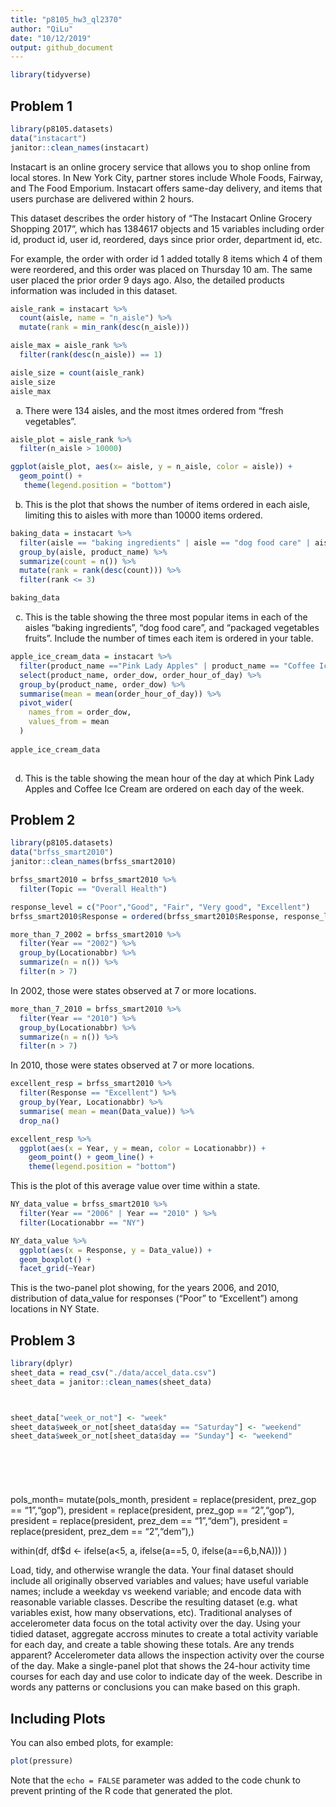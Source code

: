 ```yaml
---
title: "p8105_hw3_ql2370"
author: "QiLu"
date: "10/12/2019"
output: github_document
---
```


```r
library(tidyverse)
```


## Problem 1

```r
library(p8105.datasets)
data("instacart")
janitor::clean_names(instacart)
```

Instacart is an online grocery service that allows you to shop online from local stores. In New York City, partner stores include Whole Foods, Fairway, and The Food Emporium. Instacart offers same-day delivery, and items that users purchase are delivered within 2 hours.
  
This dataset describes the order history of  “The Instacart Online Grocery Shopping 2017”, which has 1384617 objects and 15 variables including order id, product id, user id, reordered, days since prior order, department id, etc.  
  
For example, the order with order id 1 added totally 8 items which 4 of them were reordered, and this order was placed on Thursday 10 am. The same user placed the prior order 9 days ago. Also, the detailed products information was included in this dataset.


```r

aisle_rank = instacart %>%
  count(aisle, name = "n_aisle") %>% 
  mutate(rank = min_rank(desc(n_aisle)))

aisle_max = aisle_rank %>% 
  filter(rank(desc(n_aisle)) == 1)

aisle_size = count(aisle_rank)
aisle_size
aisle_max
```
  
  a) There were 134 aisles, and the most itmes ordered from "fresh vegetables".
  
```r

aisle_plot = aisle_rank %>% 
  filter(n_aisle > 10000)

ggplot(aisle_plot, aes(x= aisle, y = n_aisle, color = aisle)) + 
  geom_point() +
   theme(legend.position = "bottom")
```
  
  b) This is the plot that shows the number of items ordered in each aisle, limiting this to aisles with more than 10000 items ordered.



```r
baking_data = instacart %>% 
  filter(aisle == "baking ingredients" | aisle == "dog food care" | aisle == "packaged vegetables fruits") %>% 
  group_by(aisle, product_name) %>% 
  summarize(count = n()) %>% 
  mutate(rank = rank(desc(count))) %>% 
  filter(rank <= 3)

baking_data

```
  
  c) This is the table showing the three most popular items in each of the aisles “baking ingredients”, “dog food care”, and “packaged vegetables fruits”. Include the number of times each item is ordered in your table.
  
  
```r
apple_ice_cream_data = instacart %>% 
  filter(product_name =="Pink Lady Apples" | product_name == "Coffee Ice Cream") %>% 
  select(product_name, order_dow, order_hour_of_day) %>% 
  group_by(product_name, order_dow) %>% 
  summarise(mean = mean(order_hour_of_day)) %>% 
  pivot_wider(
    names_from = order_dow,
    values_from = mean
  )
  
apple_ice_cream_data
  
```
  
  d) This is the table showing the mean hour of the day at which Pink Lady Apples and Coffee Ice Cream are ordered on each day of the week.
  
  
  
## Problem 2
```r
library(p8105.datasets)
data("brfss_smart2010")
janitor::clean_names(brfss_smart2010)

brfss_smart2010 = brfss_smart2010 %>% 
  filter(Topic == "Overall Health")

response_level = c("Poor","Good", "Fair", "Very good", "Excellent")
brfss_smart2010$Response = ordered(brfss_smart2010$Response, response_level)
```

```r
more_than_7_2002 = brfss_smart2010 %>% 
  filter(Year == "2002") %>% 
  group_by(Locationabbr) %>% 
  summarize(n = n()) %>% 
  filter(n > 7)
```
In 2002, those were states observed at 7 or more locations.
  
```r
more_than_7_2010 = brfss_smart2010 %>% 
  filter(Year == "2010") %>% 
  group_by(Locationabbr) %>% 
  summarize(n = n()) %>% 
  filter(n > 7)
```
In 2010, those were states observed at 7 or more locations.

```r
excellent_resp = brfss_smart2010 %>% 
  filter(Response == "Excellent") %>% 
  group_by(Year, Locationabbr) %>% 
  summarise( mean = mean(Data_value)) %>% 
  drop_na()

excellent_resp %>% 
  ggplot(aes(x = Year, y = mean, color = Locationabbr)) + 
    geom_point() + geom_line() + 
    theme(legend.position = "bottom")
```
  
  
This is the plot of this average value over time within a state.
  
```r
NY_data_value = brfss_smart2010 %>% 
  filter(Year == "2006" | Year == "2010" ) %>% 
  filter(Locationabbr == "NY") 

NY_data_value %>% 
  ggplot(aes(x = Response, y = Data_value)) +
  geom_boxplot() +
  facet_grid(~Year)
```
This is the two-panel plot showing, for the years 2006, and 2010, distribution of data_value for responses (“Poor” to “Excellent”) among locations in NY State.
  
  
  
## Problem 3
```r
library(dplyr)
sheet_data = read_csv("./data/accel_data.csv")
sheet_data = janitor::clean_names(sheet_data)



sheet_data["week_or_not"] <- "week"
sheet_data$week_or_not[sheet_data$day == "Saturday"] <- "weekend"
sheet_data$week_or_not[sheet_data$day == "Sunday"] <- "weekend"



    



```
pols_month= mutate(pols_month, 
       president = replace(president, prez_gop == "1","gop"),
       president = replace(president, prez_gop == "2","gop"),
        president = replace(president, prez_dem == "1","dem"),
       president = replace(president, prez_dem == "2","dem"),)


within(df, df$d <- ifelse(a<5, a, 
                        ifelse(a==5, 0,
                               ifelse(a==6,b,NA))) ) 


Load, tidy, and otherwise wrangle the data. Your final dataset should include all originally observed variables and values; have useful variable names; include a weekday vs weekend variable; and encode data with reasonable variable classes. Describe the resulting dataset (e.g. what variables exist, how many observations, etc).
Traditional analyses of accelerometer data focus on the total activity over the day. Using your tidied dataset, aggregate accross minutes to create a total activity variable for each day, and create a table showing these totals. Are any trends apparent?
Accelerometer data allows the inspection activity over the course of the day. Make a single-panel plot that shows the 24-hour activity time courses for each day and use color to indicate day of the week. Describe in words any patterns or conclusions you can make based on this graph.





## Including Plots

You can also embed plots, for example:

```r
plot(pressure)
```

Note that the `echo = FALSE` parameter was added to the code chunk to prevent printing of the R code that generated the plot.
